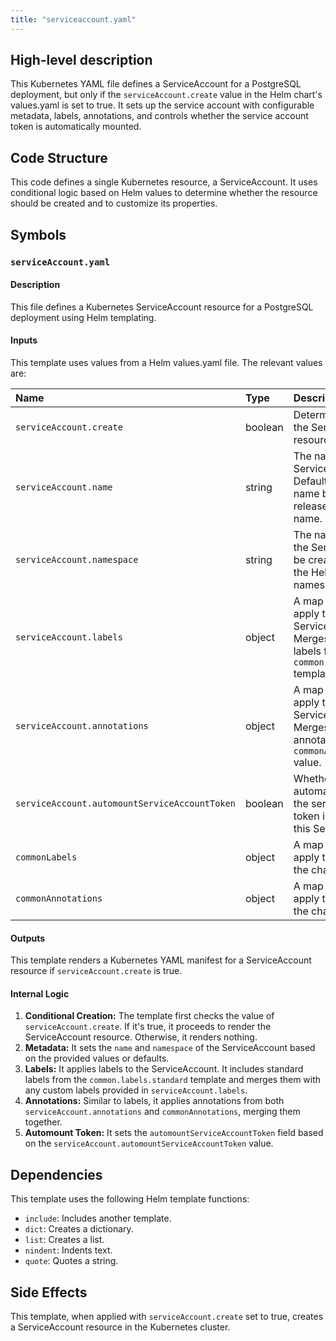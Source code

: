 ```yaml
---
title: "serviceaccount.yaml"
---
```


## High-level description
This Kubernetes YAML file defines a ServiceAccount for a PostgreSQL deployment, but only if the `serviceAccount.create` value in the Helm chart's values.yaml is set to true. It sets up the service account with configurable metadata, labels, annotations, and controls whether the service account token is automatically mounted.

## Code Structure
This code defines a single Kubernetes resource, a ServiceAccount. It uses conditional logic based on Helm values to determine whether the resource should be created and to customize its properties.

## Symbols
### `serviceAccount.yaml`
#### Description
This file defines a Kubernetes ServiceAccount resource for a PostgreSQL deployment using Helm templating.

#### Inputs
This template uses values from a Helm values.yaml file. The relevant values are:

| Name | Type | Description |
|:-----|:-----|:------------|
| `serviceAccount.create` | boolean | Determines whether the ServiceAccount resource is created. |
| `serviceAccount.name` | string | The name of the ServiceAccount. Defaults to a generated name based on the release name and chart name. |
| `serviceAccount.namespace` | string | The namespace where the ServiceAccount will be created. Defaults to the Helm release namespace. |
| `serviceAccount.labels` | object |  A map of labels to apply to the ServiceAccount. Merges with standard labels from the `common.labels.standard` template. |
| `serviceAccount.annotations` | object | A map of annotations to apply to the ServiceAccount. Merges with common annotations from the `commonAnnotations` value. |
| `serviceAccount.automountServiceAccountToken` | boolean | Whether to automatically mount the service account token into pods using this ServiceAccount. |
| `commonLabels` | object | A map of labels to apply to all resources in the chart. |
| `commonAnnotations` | object | A map of annotations to apply to all resources in the chart. |

#### Outputs
This template renders a Kubernetes YAML manifest for a ServiceAccount resource if `serviceAccount.create` is true.

#### Internal Logic
1. **Conditional Creation:** The template first checks the value of `serviceAccount.create`. If it's true, it proceeds to render the ServiceAccount resource. Otherwise, it renders nothing.
2. **Metadata:** It sets the `name` and `namespace` of the ServiceAccount based on the provided values or defaults.
3. **Labels:** It applies labels to the ServiceAccount. It includes standard labels from the `common.labels.standard` template and merges them with any custom labels provided in `serviceAccount.labels`.
4. **Annotations:** Similar to labels, it applies annotations from both `serviceAccount.annotations` and `commonAnnotations`, merging them together.
5. **Automount Token:** It sets the `automountServiceAccountToken` field based on the `serviceAccount.automountServiceAccountToken` value.

## Dependencies
This template uses the following Helm template functions:

* `include`: Includes another template.
* `dict`: Creates a dictionary.
* `list`: Creates a list.
* `nindent`: Indents text.
* `quote`: Quotes a string.

## Side Effects
This template, when applied with `serviceAccount.create` set to true, creates a ServiceAccount resource in the Kubernetes cluster. 

